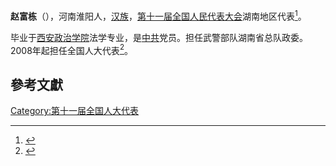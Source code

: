'''赵富栋'''（{{bd|1954年||}}），河南淮阳人，[[汉族|汉族]]，[[第十一届全国人民代表大会|第十一届全国人民代表大会]]湖南地区代表<ref>{{cite web|author=新华网|title=第十一届全国人大代表|url=http://news.xinhuanet.com/ziliao/2008-03/03/content_7708230.htm?node=36628|publisher=新华网|accessdate=2014-01-07|archive-date=2014-01-10|archive-url=https://web.archive.org/web/20140110211415/http://news.xinhuanet.com/ziliao/2008-03/03/content_7708230.htm?node=36628|dead-url=no}}</ref>。

毕业于[[西安政治学院|西安政治学院]]法学专业，是[[中共|中共]]党员。担任武警部队湖南省总队政委。2008年起担任全国人大代表<ref>{{cite news|title=全国人大代表信息-赵富栋|url=http://210.82.31.1:8084/delegate/viewDelegate.action?dbid=111753|accessdate=2013-04-05|newspaper=全国人大网|archive-url=https://web.archive.org/web/20140514072440/http://www.npc.gov.cn/delegate/viewDelegate.action?dbid=111753|archive-date=2014-05-14|dead-url=yes}}</ref>。

==參考文獻==
{{reflist}}
[[Category:第十一届全国人大代表|Category:第十一届全国人大代表]]